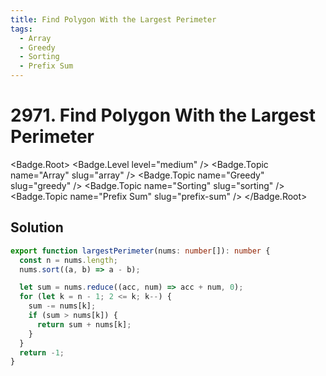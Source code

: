 ```yaml
---
title: Find Polygon With the Largest Perimeter
tags:
  - Array
  - Greedy
  - Sorting
  - Prefix Sum
---
```


# 2971. Find Polygon With the Largest Perimeter

<Badge.Root>
  <Badge.Level level="medium" />
  <Badge.Topic name="Array" slug="array" />
  <Badge.Topic name="Greedy" slug="greedy" />
  <Badge.Topic name="Sorting" slug="sorting" />
  <Badge.Topic name="Prefix Sum" slug="prefix-sum" />
</Badge.Root>

## Solution

```typescript filename="solution.ts" copy
export function largestPerimeter(nums: number[]): number {
  const n = nums.length;
  nums.sort((a, b) => a - b);

  let sum = nums.reduce((acc, num) => acc + num, 0);
  for (let k = n - 1; 2 <= k; k--) {
    sum -= nums[k];
    if (sum > nums[k]) {
      return sum + nums[k];
    }
  }
  return -1;
}
```

<ProblemLink
  codingSite="leetcode"
  href="https://leetcode.com/problems/find-polygon-with-the-largest-perimeter"
  title="Find Polygon With the Largest Perimeter"
/>
